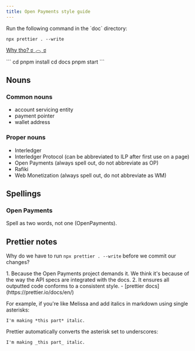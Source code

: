 ```yaml
---
title: Open Payments style guide
---
```



<Card title="Before committing changes" icon="star">
Run the following command in the `doc` directory:

```
npx prettier . --write
```
[Why tho? ಠ╭╮ಠ](#prettier-notes)
</Card>

<Card title="After a Starlight upgrade" icon="star">
```
cd <to project folder>
pnpm install
cd docs
pnpm start
```
</Card>

## Nouns

### Common nouns

- account servicing entity
- payment pointer
- wallet address

### Proper nouns

- Interledger
- Interledger Protocol (can be abbreviated to ILP after first use on a page)
- Open Payments (always spell out, do not abbreviate as OP)
- Rafiki
- Web Monetization (always spell out, do not abbreviate as WM)

## Spellings

### Open Payments

Spell as two words, not one (OpenPayments).

## Prettier notes

Why do we have to run `npx prettier . --write` before we commit our changes?

<Steps>
1. Because the Open Payments project demands it. We think it's because of the way the API specs are integrated with the docs.
2. It ensures all outputted code conforms to a consistent style. - [prettier docs](https://prettier.io/docs/en/)
</Steps>

For example, if you're like Melissa and add italics in markdown using single asterisks:

```
I'm making *this part* italic.
```

Prettier automatically converts the asterisk set to underscores:

```
I'm making _this part_ italic.
```